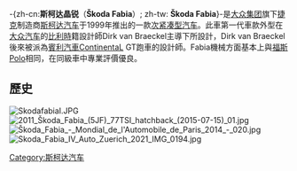 {{noteTA
|T=zh-tw:Škoda Fabia;zh-hans:斯柯达晶锐
|1=zh-cn:大众; zh-tw:福斯; zh-hk:福士; zh-my:福士伟根
|2=zh-tw:Polo;zh-hans:波罗
|3=zh-tw:Škoda;zh-hans:斯柯达
|4=zh-tw:Škoda Fabia;zh-hans:斯柯达晶锐
|5=zh-cn:发动机; zh-tw:引擎
|6=zh-cn:自然吸气; zh-tw:自然進氣
}} 
{{Infobox Automobile
|name           = -{zh-cn:斯柯达晶锐<br />Škoda Fabia; zh-tw:Škoda Fabia}-
|image          = [[File:Skoda_Fabia_IV_IMG_5307.jpg|300px]]
|manufacturer   = [[斯柯达汽车|斯柯达汽车]]
|parent_company = [[大众集团|大众集团]]
|production     = 1999年至今
|class          = [[次紧凑型车|次紧凑型]]
|layout         = [[前驱前置|前驱前置]]
| assembly ={{CZE}}[[姆拉達-博萊斯拉夫|姆拉達-博萊斯拉夫]]
|platform       = [[大众集团MQB平台|大众集团MQB平台]]
|predecessor    = Škoda Felicia
|related        = [[大众波罗|大众波罗]]<br/>[[西亚特Ibiza|西亚特Ibiza]]<br />[[西亚特科尔多瓦|西亚特科尔多瓦]]
}}

-{zh-cn:'''斯柯达晶锐'''（'''Škoda Fabia'''）; zh-tw: '''Škoda Fabia'''}-是[[大众集团|大众集团]]旗下[[捷克|捷克]]制造商[[斯柯达汽车|斯柯达汽车]]于1999年推出的一款[[次紧凑型车|次紧凑型汽车]]。此車第一代車款外型在[[大众汽车|大众汽车]]的[[比利時|比利時]]籍設計師Dirk van Braeckel主導下所設計，Dirk van Braeckel 後來被派為[[賓利汽車|賓利汽車]]ContinentaL GT跑車的設計師。Fabia機械方面基本上與[[福斯Polo|福斯Polo]]相同，在同級車中專業評價優良。

==歷史==
[[File:SkodafabiaI.JPG|thumb]]
[[File:2011_Škoda_Fabia_(5JF)_77TSI_hatchback_(2015-07-15)_01.jpg|thumb]]
[[File:Škoda_Fabia_-_Mondial_de_l'Automobile_de_Paris_2014_-_020.jpg|thumb]]
[[File:Skoda_Fabia_IV_Auto_Zuerich_2021_IMG_0194.jpg|thumb]]

{{斯柯達}}
{{car-stub}}

[[Category:斯柯达汽车|Category:斯柯达汽车]]